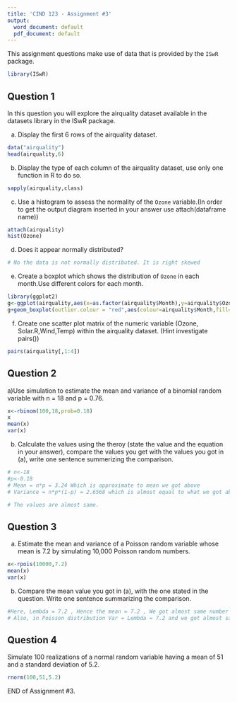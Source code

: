 ```yaml
---
title: 'CIND 123 - Assignment #3'
output:
  word_document: default
  pdf_document: default
---
```


This assignment questions make use of data that is provided by the
`ISwR` package.

```r
library(ISwR)
```

## Question 1 

In this question you will explore the airquality dataset available in the datasets library in the ISwR package.

a) Display the first 6 rows of the airquality dataset.

```r
data("airquality")
head(airquality,6)

```

b) Display the type of each column of the airquality dataset, use only one function in R to do so.

```r
sapply(airquality,class)
```

c) Use a histogram to assess the normality of the `Ozone` variable.(In order to get the output diagram inserted in your answer use attach(dataframe name)) 
```r
attach(airquality)
hist(Ozone)
```
d) Does it appear normally distributed? 
```r
# No the data is not normally distributed. It is right skewed
```
e) Create a boxplot which shows the distribution of `Ozone` in each month.Use different colors for each month.
```r
library(ggplot2)
g<-ggplot(airquality,aes(x=as.factor(airquality$Month),y=airquality$Ozone))
g+geom_boxplot(outlier.colour = "red",aes(colour=airquality$Month,fill=airquality$Month))+scale_fill_distiller(palette = "Reds")+labs(x="Months",y="Ozone Level",title="Boxplot of Ozone by month")+theme_classic()

```
f) Create one scatter plot matrix of the numeric variable (Ozone, Solar.R,Wind,Temp) within the airquality dataset.
(Hint investigate pairs())

```r
pairs(airquality[,1:4])

```

## Question 2 
a)Use simulation to estimate the mean and variance of a binomial random variable with n = 18 and p = 0.76. 

```r
x<-rbinom(100,18,prob=0.18)
x
mean(x)
var(x)

```

b) Calculate the values using the theroy (state the value and the equation in your answer), compare the values you get with the values you got in (a), write one sentence summerizing the comparison.

```r
# n<-18
#p<-0.18
# Mean = n*p = 3.24 Which is approximate to mean we got above
# Variance = n*p*(1-p) = 2.6568 which is almost equal to what we got above

# The values are almost same. 

```

## Question 3  
a) Estimate the mean and variance of a Poisson random variable whose mean is 7.2 by simulating 10,000 Poisson random numbers.
```r
x<-rpois(10000,7.2)
mean(x)
var(x)
```
b) Compare the mean value you got in (a), with the one stated in the question. Write one sentence summarizing the comparison.

```r
#Here, Lembda = 7.2 , Hence the mean = 7.2 , We got almost same number with the formula above mean(x)
# Also, in Poisson distribution Var = Lembda = 7.2 and we got almost same number with the number above var(x)
```
## Question 4  
Simulate 100 realizations of a normal random variable having a mean of 51 and a standard deviation of 5.2.
```r
rnorm(100,51,5.2)
```

END of Assignment #3.




